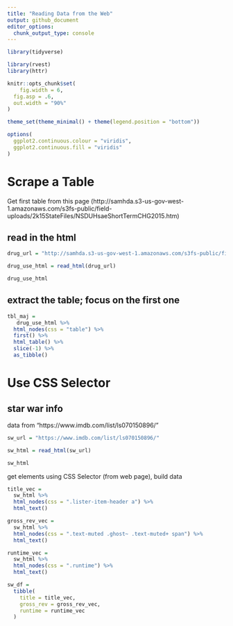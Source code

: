 ```yaml
---
title: "Reading Data from the Web"
output: github_document
editor_options: 
  chunk_output_type: console
---
```


```r
library(tidyverse)

library(rvest)
library(httr)

knitr::opts_chunk$set(
  	fig.width = 6, 
  fig.asp = .6,
  out.width = "90%"
)

theme_set(theme_minimal() + theme(legend.position = "bottom"))

options(
  ggplot2.continuous.colour = "viridis",
  ggplot2.continuous.fill = "viridis"
)
```


# Scrape a Table


Get first table from this page (http://samhda.s3-us-gov-west-1.amazonaws.com/s3fs-public/field-uploads/2k15StateFiles/NSDUHsaeShortTermCHG2015.htm)


## read in the html

```r
drug_url = "http://samhda.s3-us-gov-west-1.amazonaws.com/s3fs-public/field-uploads/2k15StateFiles/NSDUHsaeShortTermCHG2015.htm"

drug_use_html = read_html(drug_url) 

drug_use_html
```


## extract the table; focus on the first one

```r
tbl_maj = 
   drug_use_html %>% 
  html_nodes(css = "table") %>% 
  first() %>% 
  html_table() %>% 
  slice(-1) %>% 
  as_tibble()
```


# Use CSS Selector


## star war info


data from "https://www.imdb.com/list/ls070150896/"

```r
sw_url = "https://www.imdb.com/list/ls070150896/"

sw_html = read_html(sw_url)

sw_html
```


get elements using CSS Selector (from web page), build data

```r
title_vec = 
  sw_html %>% 
  html_nodes(css = ".lister-item-header a") %>% 
  html_text()

gross_rev_vec = 
  sw_html %>% 
  html_nodes(css = ".text-muted .ghost~ .text-muted+ span") %>% 
  html_text()

runtime_vec = 
  sw_html %>% 
  html_nodes(css = ".runtime") %>% 
  html_text()

sw_df = 
  tibble(
    title = title_vec,
    gross_rev = gross_rev_vec,
    runtime = runtime_vec
  )
```

